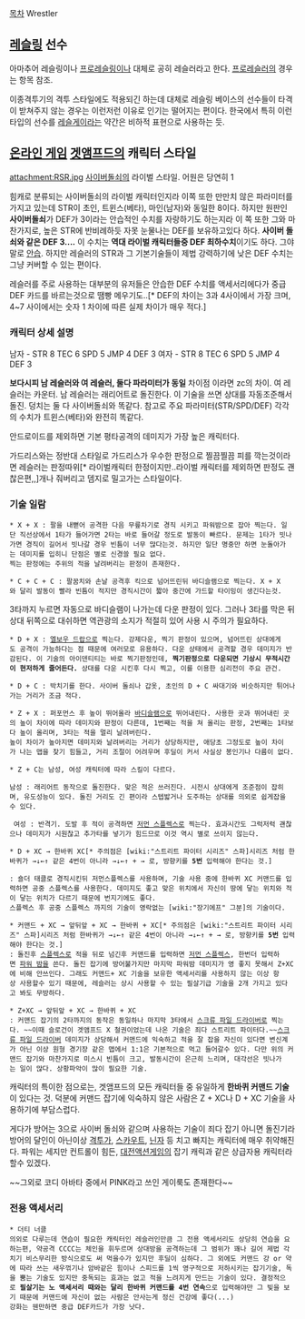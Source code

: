 [[목차]]
Wrestler

== [[레슬링]] 선수 ==
아마추어 레슬링이나 [[프로레슬링]]이나 대체로 공히 레슬러라고 한다. [[프로레슬러]]의 경우는 항목 참조.

이종격투기의 격투 스타일에도 적용되긴 하는데 대체로 레슬링 베이스의 선수들이 타격이 받쳐주지 않는 경우는 이런저런 이유로 인기는 떨어지는 편이다. 한국에서 특히 이런 타입의 선수를 [[레슬게이]]라는 약간은 비하적 표현으로 사용하는 듯.

== [[온라인 게임]] [[겟앰프드]]의 캐릭터 스타일 ==
attachment:RSR.jpg 
[[사이버돌쇠]]의 라이벌 스타일.
어원은 당연히 1

힘캐로 분류되는 사이버돌쇠의 라이벌 캐릭터인지라 이쪽 또한 만만치 않은 파라미터를 가지고 있는데 STR이 초인, 트윈스(베타), 마인(남자)와 동일한 8이다. 하지만 원판인 '''사이버돌쇠'''가 DEF가 3이라는 안습적인 수치를 자랑하기도 하는지라 이 쪽 또한 그와 마찬가지로, 높은 STR에 반비례하듯 자못 눈물나는 DEF를 보유하고있다 하다. '''사이버 돌쇠와 같은 DEF 3....''' 이 수치는 '''역대 라이벌 캐릭터들중 DEF 최하수치'''이기도 하다. 그야말로 [[안습]]. 하지만 레슬러의 STR과 그 기본기술들이 제법 강력하기에 낮은 DEF 수치는 그냥 커버할 수 있는 편이다.

레슬러를 주로 사용하는 대부분의 유저들은 안습한 DEF 수치를 액세서리에다가 중급 DEF 카드를 바르는것으로 땜빵 메우기도..[* DEF의 차이는 3과 4사이에서 가장 크며, 4~7 사이에서는 숫자 1 차이에 따른 실제 차이가 매우 적다.] 

=== 캐릭터 상세 설명 ===
남자 - STR 8 TEC 6 SPD 5 JMP 4 DEF 3
여자 - STR 8 TEC 6 SPD 5 JMP 4 DEF 3

'''보다시피 남 레슬러와 여 레슬러, 둘다 파라미터가 동일''' 차이점 이라면 zc의 차이. 여 레슬러는 카운터. 남 레슬러는 래리어트로 돌진한다. 이 기술을 쓰면 상대를 자동조준해서 돌진. 덩치는 둘 다 사이버돌쇠와 똑같다. 참고로 주요 파라미터(STR/SPD/DEF) 각각의 수치가 트윈스(베타)와 완전히 똑같다.

안드로이드를 제외하면 기본 평타공격의 데미지가 가장 높은 캐릭터다.

가드리스와는 정반대 스타일로 가드리스가 우수한 판정으로 찔끔찔끔 피를 깍는것이라면 레슬러는 판정따위[* 라이벌캐릭터 한정이지만..라이벌 캐릭터를 제외하면 판정도 괜찮은편,,]개나 줘버리고 뎀지로 밀고가는 스타일이다.
=== 기술 일람 ===

 * X + X : 팔을 내뻗어 공격한 다음 무릎차기로 경직 시키고 파워밤으로 잡아 찍는다. 일단 직선상에서 1타가 들어가면 2타는 바로 들어갈 정도로 발동이 빠르다. 문제는 1타가 빗나가면 경직이 길어서 빗나갈 경우 빈틈이 너무 많다는것. 하지만 일단 명중만 하면 눈돌아가는 데미지를 입히니 단점은 별로 신경쓸 필요 없다.
 찍는 판정에는 주위의 적을 날려버리는 판정이 존재한다.

 * C + C + C : 팔꿈치와 손날 공격후 킥으로 넘어뜨린뒤 바디슬램으로 찍는다. X + X와 달리 발동이 빨라 빈틈이 적지만 경직시간이 짧아 중간에 가드할 타이밍이 생긴다는것.
3타까지 누르면 자동으로 바디슬램이 나가는데 다운 판정이 있다. 그러나 3타를 막은 뒤 상대 뒤쪽으로 대쉬하면 역관광의 소지가 적절히 있어 사용 시 주의가 필요하다.

 * D + X : [[엘보우 드랍]]으로 찍는다. 강제다운, 찍기 판정이 있으며, 넘어뜨린 상대에게도 공격이 가능하다는 점 때문에 여러모로 유용하다. 다운 상태에서 공격할 경우 데미지가 반감된다. 이 기술의 아이덴티티는 바로 찍기판정인데, '''찍기판정으로 다운되면 기상시 무적시간이 현저하게 줄어든다.''' 상대를 다운 시킨후 다시 찍고, 이를 이용한 심리전이 주요 관건.

 * D + C : 박치기를 한다. 사이버 돌쇠나 갑옷, 초인의 D + C 싸대기와 비슷하지만 튀어나가는 거리가 조금 적다.

 * Z + X : 퍼포먼스 후 높이 뛰어올라 [[바디슬램]]으로 뛰어내린다. 사용한 곳과 뛰어내린 곳의 높이 차이에 따라 데미지와 판정이 다른데, 1번째는 적을 쳐 올리는 판정, 2번째는 1타보다 높이 올리며, 3타는 적을 멀리 날려버린다. 
 높이 차이가 높아지면 데미지와 날려버리는 거리가 상당하지만, 애당초 그정도로 높이 차이가 나는 맵을 찾기 힘들고, 거리 조절이 어려우며 후딜이 커서 사실상 봉인기나 다름이 없다.

 * Z + C는 남성, 여성 캐릭터에 따라 스킬이 다르다.
   
 남성 : 래리어트 동작으로 돌진한다. 맞은 적은 쓰러진다. 시전시 상대에게 조준점이 잡히며, 유도성능이 있다. 돌진 거리도 긴 편이라 스텝밟거나 도주하는 상대를 의외로 쉽게잡을수 있다.

  여성 : 반격기. 도발 후 적이 공격하면 [[저먼 스플렉스]]로 찍는다. 효과시간도 그럭저럭 괜찮으나 데미지가 시원찮고 추가타를 넣기가 힘드므로 이것 역시 별로 쓰이지 않는다.

 * D + XC → 한바퀴 XC[* 주의점은 [wiki:"스트리트 파이터 시리즈" 스파]시리즈 처럼 한바퀴가 →↓←↑ 같은 4번이 아니라 →↓←↑ + → 로, 방향키를 '''5번''' 입력해야 한다는 것.] 

 : 숄더 태클로 경직시킨뒤 저먼스플렉스를 사용하며, 기술 사용 중에 한바퀴 XC 커맨드를 입력하면 공중 스플렉스를 사용한다. 데미지도 좋고 맞은 위치에서 자신이 땅에 닿는 위치와 적이 닿는 위치가 다르기 때문에 번지기에도 좋다.
 스플렉스 후 공중 스플렉스 까지의 기술이 영락없는 [wiki:"장기에프" 그분]의 기술이다.

 * 커맨드 + XC → 앞뒤앞 + XC → 한바퀴 + XC[* 주의점은 [wiki:"스트리트 파이터 시리즈" 스파]시리즈 처럼 한바퀴가 →↓←↑ 같은 4번이 아니라 →↓←↑ + → 로, 방향키를 '''5번''' 입력해야 한다는 것.] 
 : 돌진후 [[스플렉스]]로 적을 뒤로 넘긴후 커맨드를 입력하면 [[저먼 스플렉스]], 한번더 입력하면 [[파워 밤]]을 쓴다. 돌진 잡기에 방어불가지만 마지막 파워밤 데미지가 영 좋지 못해서 Z+XC에 비해 안쓰인다. 그래도 커맨드+ XC 기술을 보유한 액세서리를 사용하지 않는 이상 항상 사용할수 있기 때문에, 레슬러는 상시 사용할 수 있는 필살기급 기술을 2개 가지고 있다고 봐도 무방하다.

 * Z+XC → 앞뒤앞 + XC → 한바퀴 + XC 
 : 커맨드 잡기의 2타까지의 동작은 동일하나 마지막 3타에서 [[스크류 파일 드라이버]]로 찍는다. ~~이때 슬로건이 겟앰프드 X 철권이었는데 나온 기술은 죄다 스트리트 파이터다.~~[[스크류 파일 드라이버]] 데미지가 상당해서 커맨드에 익숙하고 적을 잘 잡을 자신이 있다면 변신계가 아닌 이상 원형 경기장 같은 맵에서 1:1은 기본적으로 먹고 들어갈수 있다. 다만 위의 커맨드 잡기와 마찬가지로 미스시 빈틈이 크고, 발동시간이 은근히 느리며, 대각선은 빗나가는 일이 많다. 상황파악이 많이 필요한 기술. 

캐릭터의 특이한 점으로는, 겟앰프드의 모든 캐릭터들 중 유일하게 '''한바퀴 커맨드 기술'''이 있다는 것. 덕분에 커맨드 잡기에 익숙하지 않은 사람은 Z + XC나 D + XC 기술을 사용하기에 부담스럽다.

게다가 방어는 3으로 사이버 돌쇠와 같으며 사용하는 기술이 죄다 잡기 아니면 돌진기라 방어의 달인이 아닌이상 [[격투가]], [[스카우트]], [[닌자]] 등 치고 빠지는 캐릭터에 매우 취약해진다. 
파워는 세지만 컨트롤이 힘든, [[대전액션게임]]의 잡기 캐릭과 같은 상급자용 캐릭터라 할수 있겠다.

~~그외로 코디 아바타 중에서 PINK라고 쓰인 게이룩도 존재한다~~

=== 전용 액세서리 ===
 * 더티 너클
 의외로 다루는데 연습이 필요한 캐릭터인 레슬러인만큼 그 전용 액세서리도 상당히 연습을 요하는편, 약공격 CCCC는 체인을 휘두르며 상대방을 공격하는데 그 범위가 꽤나 길어 제법 각치기 비스무리한 방식으로도 써 먹을수가 있지만 후딜이 심하다. 그 외에도 커맨드 강 or 약에 따라 쓰는 새우꺾기나 암바같은 힘이나 스피드를 1씩 영구적으로 저하시키는 잡기기술, 독을 뿜는 기술도 있지만 중독되는 효과는 없고 적을 느려지게 만드는 기술이 있다. 결정적으로 '''필살기는 노 액세서리 때와는 달리 한바퀴 커맨드를 4번 연속'''으로 입력해야만 그 빛을 보기 때문에 커맨드에 자신이 없는 사람은 안사는게 정신 건강에 좋다(...)
 강화는 웬만하면 중급 DEF카드가 가장 낫다.
